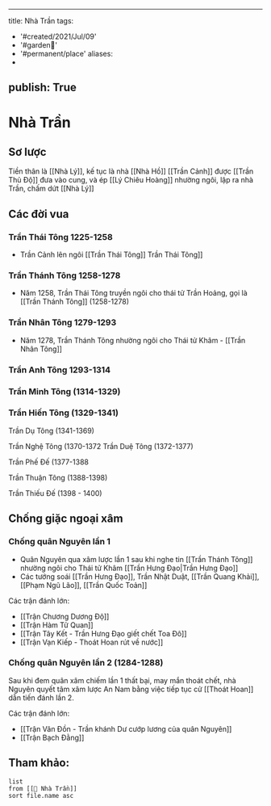 
---
title: Nhà Trần
tags:
  - '#created/2021/Jul/09'
  - '#garden🏡'
  - '#permanent/place'
aliases:
  - 
publish: True
---
# Nhà Trần

## Sơ lược
Tiền thân là [[Nhà Lý]], kế tục là nhà [[Nhà Hồ]]
[[Trần Cảnh]] được [[Trần Thủ Độ]] đưa vào cung, và ép [[Lý Chiêu Hoàng]] nhường ngôi, lập ra nhà Trần, chấm dứt [[Nhà Lý]]

## Các đời vua

### Trần Thái Tông 1225-1258
- Trần Cảnh lên ngôi [[Trần Thái Tông]] Trần Thái Tông]]

### Trần Thánh Tông 1258-1278
- Năm 1258, Trần Thái Tông truyền ngôi cho thái tử Trần Hoảng, gọi là [[Trần Thánh Tông]] (1258-1278)

### Trần Nhân Tông 1279-1293
- Năm 1278, Trần Thánh Tông nhường ngôi cho Thái tử Khâm - [[Trần Nhân Tông]]

### Trần Anh Tông 1293-1314

### Trần Minh Tông (1314-1329)

### Trần Hiến Tông (1329-1341)

Trần Dụ Tông (1341-1369)

Trần Nghệ Tông (1370-1372
Trần Duệ Tông (1372-1377)

Trần Phế Đế (1377-1388

Trần Thuận Tông (1388-1398)

Trần Thiếu Đế (1398 - 1400)

## Chống giặc ngoại xâm
### Chống quân Nguyên lần 1
 - Quân Nguyên qua xâm lược lần 1 sau khi nghe tin [[Trần Thánh Tông]] nhường ngôi cho Thái tử Khâm [[Trần Hưng Đạo|Trần Hưng Đạo]]
 -  Các tướng soái [[Trần Hưng Đạo]], Trần Nhật Duật, [[Trần Quang Khải]], [[Phạm Ngũ Lão]], [[Trần Quốc Toản]]
 
 Các trận đánh lớn:
 - [[Trận Chương Dương Độ]]
 - [[Trận Hàm Tử Quan]]
 - [[Trận Tây Kết - Trần Hưng Đạo giết chết Toa Đô]]
 - [[Trận Vạn Kiếp - Thoát Hoan rút về nước]]

### Chống quân Nguyên lần 2 (1284-1288)
Sau khi đem quân xâm chiếm lần 1 thất bại, may mắn thoát chết, nhà Nguyên quyết tâm xâm lược An Nam bằng việc tiếp tục cử [[Thoát Hoan]] dẫn tiến đánh lần 2.

Các trận đánh lớn:
- [[Trận Vân Đồn - Trần khánh Dư cướp lương của quân Nguyên]]
- [[Trận Bạch Đằng]]


## Tham khảo:
```dataview
list
from [[🏡 Nhà Trần]]
sort file.name asc
```
